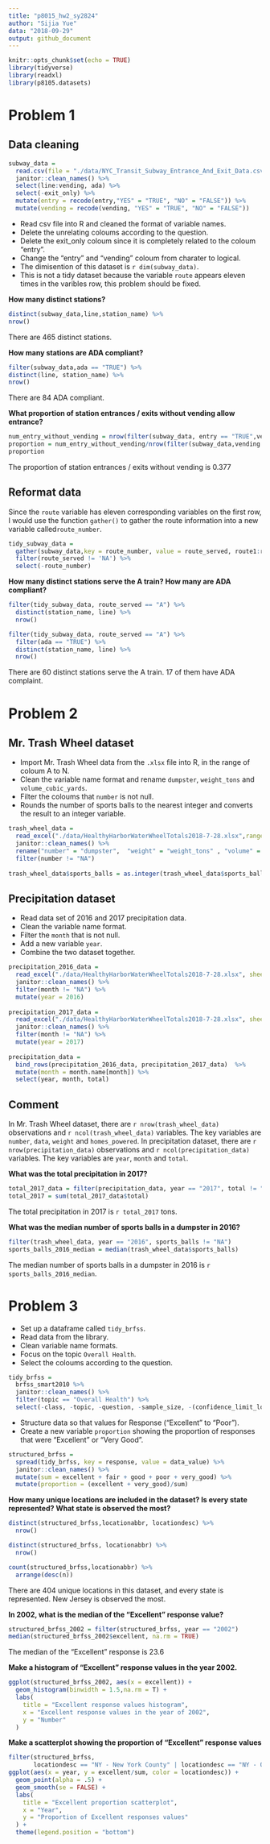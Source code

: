 ```yaml
---
title: "p8015_hw2_sy2824"
author: "Sijia Yue"
data: "2018-09-29"
output: github_document
---
```


```r
knitr::opts_chunk$set(echo = TRUE)
library(tidyverse)
library(readxl)
library(p8105.datasets)
```

# Problem 1

## Data cleaning
```r
subway_data = 
  read.csv(file = "./data/NYC_Transit_Subway_Entrance_And_Exit_Data.csv") %>%
  janitor::clean_names() %>%
  select(line:vending, ada) %>%
  select(-exit_only) %>%
  mutate(entry = recode(entry,"YES" = "TRUE", "NO" = "FALSE")) %>%
  mutate(vending = recode(vending, "YES" = "TRUE", "NO" = "FALSE")) 
```

* Read csv file into R and cleaned the format of variable names. 
* Delete the unrelating coloums according to the question. 
* Delete the exit_only coloum since it is completely related to the coloum "entry". 
* Change the "entry" and "vending" coloum from charater to logical.
* The dimisention of this dataset is `r dim(subway_data)`.
* This is not a tidy dataset because the variable `route` appears eleven times in the varibles row, this problem should be fixed.

**How many distinct stations?**
```r
distinct(subway_data,line,station_name) %>%
nrow()
```
There are 465 distinct stations.


**How many stations are ADA compliant?**
```r
filter(subway_data,ada == "TRUE") %>%
distinct(line, station_name) %>%  
nrow()
```
There are 84 ADA compliant.


**What proportion of station entrances / exits without vending allow entrance?**
```r
num_entry_without_vending = nrow(filter(subway_data, entry == "TRUE",vending == "FALSE")) 
proportion = num_entry_without_vending/nrow(filter(subway_data,vending == "FALSE"))
proportion
```
The proportion of station entrances / exits without vending is 0.377


## Reformat data
Since the `route` variable has eleven corresponding variables on the first row, I would use the function `gather()` to gather the route information into a new variable called`route_number`.

```r
tidy_subway_data =
  gather(subway_data,key = route_number, value = route_served, route1:route11) %>%
  filter(route_served != 'NA') %>% 
  select(-route_number)
```

**How many distinct stations serve the A train? How many are ADA compliant?**

```r
filter(tidy_subway_data, route_served == "A") %>%
  distinct(station_name, line) %>%
  nrow()

filter(tidy_subway_data, route_served == "A") %>%
  filter(ada == "TRUE") %>%
  distinct(station_name, line) %>%
  nrow()
```
There are 60 distinct stations serve the A train. 17 of them have ADA complaint.

# Problem 2

## Mr. Trash Wheel dataset
* Import Mr. Trash Wheel data from the `.xlsx` file into R, in the range of coloum A to N.
* Clean the variable name format and rename `dumpster`, `weight_tons` and `volume_cubic_yards`.
* Filter the coloums that `number` is not null.
* Rounds the number of sports balls to the nearest integer and converts the result to an integer variable.

```r
trash_wheel_data = 
  read_excel("./data/HealthyHarborWaterWheelTotals2018-7-28.xlsx",range = cell_cols("A:N")) %>% 
  janitor::clean_names() %>%
  rename("number" = "dumpster",  "weight" = "weight_tons" , "volume" = "volume_cubic_yards")  %>% 
  filter(number != "NA")  
  
trash_wheel_data$sports_balls = as.integer(trash_wheel_data$sports_balls)
```

## Precipitation dataset
* Read data set of 2016 and 2017 precipitation data.
* Clean the variable name format.
* Filter the `month` that is not null.
* Add a new variable `year`.
* Combine the two dataset together.

```r
precipitation_2016_data = 
  read_excel("./data/HealthyHarborWaterWheelTotals2018-7-28.xlsx", sheet = "2016 Precipitation", range = 'A2:B15') %>%
  janitor::clean_names() %>% 
  filter(month != "NA") %>% 
  mutate(year = 2016) 
  
precipitation_2017_data = 
  read_excel("./data/HealthyHarborWaterWheelTotals2018-7-28.xlsx", sheet = "2017 Precipitation", range = 'A2:B15') %>%
  janitor::clean_names() %>% 
  filter(month != "NA") %>% 
  mutate(year = 2017) 
    
precipitation_data = 
  bind_rows(precipitation_2016_data, precipitation_2017_data)  %>% 
  mutate(month = month.name[month]) %>% 
  select(year, month, total)
```

## Comment
In Mr. Trash Wheel dataset, there are `r nrow(trash_wheel_data)` observations and `r ncol(trash_wheel_data)` variables. The key variables are `number`, `data`, `weight` and `homes_powered`.
In precipitation dataset, there are `r nrow(precipitation_data)` observations and `r ncol(precipitation_data)` variables. The key variables are `year`, `month` and `total`.

**What was the total precipitation in 2017? **
```r
total_2017_data = filter(precipitation_data, year == "2017", total != "NA")
total_2017 = sum(total_2017_data$total)
```
The total precipitation in 2017 is `r total_2017` tons.

**What was the median number of sports balls in a dumpster in 2016?**
```r
filter(trash_wheel_data, year == "2016", sports_balls != "NA")
sports_balls_2016_median = median(trash_wheel_data$sports_balls)
```
The median number of sports balls in a dumpster in 2016 is `r sports_balls_2016_median`.

# Problem 3
* Set up a dataframe called `tidy_brfss`.
* Read data from the library.
* Clean variable name formats.
* Focus on the topic `Overall Health`.
* Select the coloums according to the question.
```r
tidy_brfss = 
  brfss_smart2010 %>%
  janitor::clean_names() %>% 
  filter(topic == "Overall Health") %>% 
  select(-class, -topic, -question, -sample_size, -(confidence_limit_low:geo_location))
```
* Structure data so that values for Response (“Excellent” to “Poor”).
* Create a new variable `proportion` showing the proportion of responses that were “Excellent” or “Very Good”.
```r
structured_brfss = 
  spread(tidy_brfss, key = response, value = data_value) %>% 
  janitor::clean_names() %>% 
  mutate(sum = excellent + fair + good + poor + very_good) %>% 
  mutate(proportion = (excellent + very_good)/sum) 
```

**How many unique locations are included in the dataset? Is every state represented? What state is observed the most?**
```r
distinct(structured_brfss,locationabbr, locationdesc) %>% 
  nrow()

distinct(structured_brfss, locationabbr) %>% 
  nrow()

count(structured_brfss,locationabbr) %>% 
  arrange(desc(n))
```
There are 404 unique locations in this dataset, and every state is represented. New Jersey is observed the most.

**In 2002, what is the median of the “Excellent” response value?**
```r
structured_brfss_2002 = filter(structured_brfss, year == "2002") 
median(structured_brfss_2002$excellent, na.rm = TRUE)
```
The median of the "Excellent" response is 23.6

**Make a histogram of “Excellent” response values in the year 2002.**
```r
ggplot(structured_brfss_2002, aes(x = excellent)) +
  geom_histogram(binwidth = 1.5,na.rm = T) +
  labs(
    title = "Excellent response values histogram",
    x = "Excellent response values in the year of 2002",
    y = "Number"
  )
```

**Make a scatterplot showing the proportion of “Excellent” response values**
```r
filter(structured_brfss, 
       locationdesc == "NY - New York County" | locationdesc == "NY - Queens County") %>% 
ggplot(aes(x = year, y = excellent/sum, color = locationdesc)) +
  geom_point(alpha = .5) +
  geom_smooth(se = FALSE) +
  labs(
    title = "Excellent proportion scatterplot",
    x = "Year",
    y = "Proportion of Excellent responses values"
  ) +
  theme(legend.position = "bottom")
```

